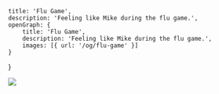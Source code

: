     title: 'Flu Game',
    description: 'Feeling like Mike during the flu game.',
    openGraph: {
        title: 'Flu Game',
        description: 'Feeling like Mike during the flu game.',
        images: [{ url: '/og/flu-game' }]
    }
}

<Image src="https://imgs.search.brave.com/HB2cVFQhb7lvIo1AUmRT2aWEJOXsZYk_0YmvjqIgOp8/rs:fit:860:0:0:0/g:ce/aHR0cHM6Ly9saWJy/YXJ5LnNwb3J0aW5n/bmV3cy5jb20vc3R5/bGVzL2Nyb3Bfc3R5/bGVfMTZfOV9kZXNr/dG9wL3MzLzIwMjEt/MDgvbWljaGFlbC1q/b3JkYW4tamVmZi1o/b3JuYWNlay0wNTEz/MjAtZ2V0dHktZnRy/X3JkbnpoYXFtMnEw/ZDFqZmdsOGc3bDlt/MDAuanBnP2l0b2s9/VU5uTnRkeUw" />
